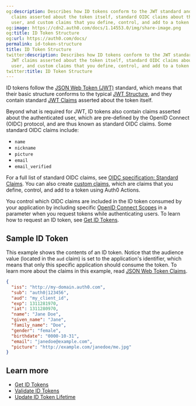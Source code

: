 ```yaml
---
og:description: Describes how ID tokens conform to the JWT standard and contain JWT
  claims asserted about the token itself, standard OIDC claims about the authenticated
  user, and custom claims that you define, control, and add to a token using a rule.
og:image: https://cdn2.auth0.com/docs/1.14553.0/img/share-image.png
og:title: ID Token Structure
og:url: https://auth0.com/docs/
permalink: id-token-structure
title: ID Token Structure
twitter:description: Describes how ID tokens conform to the JWT standard and contain
  JWT claims asserted about the token itself, standard OIDC claims about the authenticated
  user, and custom claims that you define, control, and add to a token using a rule.
twitter:title: ID Token Structure
---
```


<Tooltip tip="ID Token: Credential meant for the client itself, rather than for accessing a resource." cta="View Glossary" href="/docs/glossary?term=ID+tokens">ID tokens</Tooltip> follow the [JSON Web Token (JWT)](/docs/secure/tokens/json-web-tokens) standard, which means that their basic structure conforms to the typical [JWT Structure](/docs/secure/tokens/json-web-tokens/json-web-token-structure), and they contain standard [JWT Claims](/docs/secure/tokens/json-web-tokens/json-web-token-claims) asserted about the token itself.

Beyond what is required for <Tooltip tip="ID Token: Credential meant for the client itself, rather than for accessing a resource." cta="View Glossary" href="/docs/glossary?term=JWT">JWT</Tooltip>, ID tokens also contain claims asserted about the authenticated user, which are pre-defined by the <Tooltip tip="OpenID: Open standard for authentication that allows applications to verify users' identities without collecting and storing login information." cta="View Glossary" href="/docs/glossary?term=OpenID">OpenID</Tooltip> Connect (OIDC) protocol, and are thus known as standard OIDC claims. Some standard OIDC claims include:

* `name`
* `nickname`
* `picture`
* `email`
* `email_verified`

For a full list of standard OIDC claims, see [OIDC specification: Standard Claims](https://openid.net/specs/openid-connect-core-1_0.html#StandardClaims). You can also create [custom claims](/docs/secure/tokens/json-web-tokens/json-web-token-claims), which are claims that you define, control, and add to a token using Auth0 Actions.

You control which OIDC claims are included in the ID token consumed by your application by including specific [OpenID Connect Scopes](/docs/get-started/apis/scopes/openid-connect-scopes) in a parameter when you request tokens while authenticating users. To learn how to request an ID token, see [Get ID Tokens](/docs/secure/tokens/id-tokens/get-id-tokens).

## Sample ID Token

This example shows the contents of an ID token. Notice that the <Tooltip tip="Audience: Unique identifier of the audience for an issued token. Named aud in a token, its value contains the ID of either an application (Client ID) for an ID Token or an API (API Identifier) for an Access Token." cta="View Glossary" href="/docs/glossary?term=audience">audience</Tooltip> value (located in the `aud` claim) is set to the application's identifier, which means that only this specific application should consume the token. To learn more about the claims in this example, read [JSON Web Token Claims](/docs/secure/tokens/json-web-tokens/json-web-token-claims).

```json lines
{
  "iss": "http://my-domain.auth0.com",
  "sub": "auth0|123456",
  "aud": "my_client_id",
  "exp": 1311281970,
  "iat": 1311280970,
  "name": "Jane Doe",
  "given_name": "Jane",
  "family_name": "Doe",
  "gender": "female",
  "birthdate": "0000-10-31",
  "email": "janedoe@example.com",
  "picture": "http://example.com/janedoe/me.jpg"
}
```






## Learn more

* [Get ID Tokens](/docs/secure/tokens/id-tokens/get-id-tokens)
* [Validate ID Tokens](/docs/secure/tokens/id-tokens/validate-id-tokens)
* [Update ID Token Lifetime](/docs/secure/tokens/id-tokens/update-id-token-lifetime)